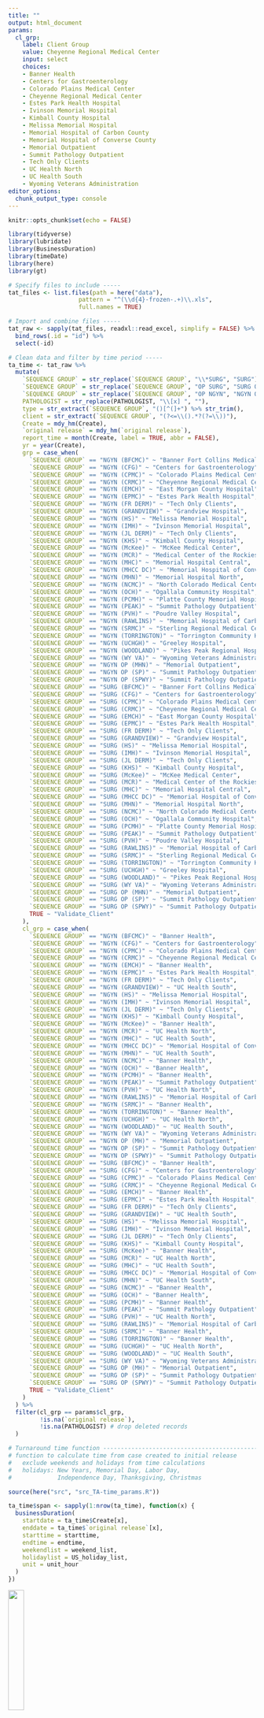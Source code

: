 ```yaml
---
title: ""
output: html_document
params:
  cl_grp:
    label: Client Group
    value: Cheyenne Regional Medical Center
    input: select
    choices: 
    - Banner Health
    - Centers for Gastroenterology
    - Colorado Plains Medical Center
    - Cheyenne Regional Medical Center
    - Estes Park Health Hospital
    - Ivinson Memorial Hospital
    - Kimball County Hospital
    - Melissa Memorial Hospital
    - Memorial Hospital of Carbon County
    - Memorial Hospital of Converse County
    - Memorial Outpatient
    - Summit Pathology Outpatient
    - Tech Only Clients
    - UC Health North
    - UC Health South
    - Wyoming Veterans Administration
editor_options: 
  chunk_output_type: console
---
```


```r
knitr::opts_chunk$set(echo = FALSE)
```


```r
library(tidyverse)
library(lubridate)
library(BusinessDuration)
library(timeDate)
library(here)
library(gt)
```


```r
# Specify files to include -----
tat_files <- list.files(path = here("data"),
                    pattern = "^(\\d{4}-frozen-.+)\\.xls",
                    full.names = TRUE)

# Import and combine files -----
tat_raw <- sapply(tat_files, readxl::read_excel, simplify = FALSE) %>% 
  bind_rows(.id = "id") %>% 
  select(-id) 

# Clean data and filter by time period -----
ta_time <- tat_raw %>%
  mutate(
    `SEQUENCE GROUP` = str_replace(`SEQUENCE GROUP`, "\\*SURG", "SURG"),
    `SEQUENCE GROUP` = str_replace(`SEQUENCE GROUP`, "OP SURG", "SURG OP"),
    `SEQUENCE GROUP` = str_replace(`SEQUENCE GROUP`, "OP NGYN", "NGYN OP"),
    PATHOLOGIST = str_replace(PATHOLOGIST, "\\[x] ", ""),
    type = str_extract(`SEQUENCE GROUP`, "()[^(]+") %>% str_trim(),
    client = str_extract(`SEQUENCE GROUP`, "(?<=\\().*?(?=\\))"),
    Create = mdy_hm(Create),
    `original release` = mdy_hm(`original release`),
    report_time = month(Create, label = TRUE, abbr = FALSE),
    yr = year(Create),
    grp = case_when(
      `SEQUENCE GROUP` == "NGYN (BFCMC)" ~ "Banner Fort Collins Medical Center",
      `SEQUENCE GROUP` == "NGYN (CFG)" ~ "Centers for Gastroenterology",
      `SEQUENCE GROUP` == "NGYN (CPMC)" ~ "Colorado Plains Medical Center",
      `SEQUENCE GROUP` == "NGYN (CRMC)" ~ "Cheyenne Regional Medical Center",
      `SEQUENCE GROUP` == "NGYN (EMCH)" ~ "East Morgan County Hospital",
      `SEQUENCE GROUP` == "NGYN (EPMC)" ~ "Estes Park Health Hospital",
      `SEQUENCE GROUP` == "NGYN (FR DERM)" ~ "Tech Only Clients",
      `SEQUENCE GROUP` == "NGYN (GRANDVIEW)" ~ "Grandview Hospital",
      `SEQUENCE GROUP` == "NGYN (HS)" ~ "Melissa Memorial Hospital",
      `SEQUENCE GROUP` == "NGYN (IMH)" ~ "Ivinson Memorial Hospital",
      `SEQUENCE GROUP` == "NGYN (JL DERM)" ~ "Tech Only Clients",
      `SEQUENCE GROUP` == "NGYN (KHS)" ~ "Kimball County Hospital",
      `SEQUENCE GROUP` == "NGYN (McKee)" ~ "McKee Medical Center",
      `SEQUENCE GROUP` == "NGYN (MCR)" ~ "Medical Center of the Rockies",
      `SEQUENCE GROUP` == "NGYN (MHC)" ~ "Memorial Hospital Central",
      `SEQUENCE GROUP` == "NGYN (MHCC DC)" ~ "Memorial Hospital of Converse County",
      `SEQUENCE GROUP` == "NGYN (MHN)" ~ "Memorial Hospital North",
      `SEQUENCE GROUP` == "NGYN (NCMC)" ~ "North Colorado Medical Center",
      `SEQUENCE GROUP` == "NGYN (OCH)" ~ "Ogallala Community Hospital",
      `SEQUENCE GROUP` == "NGYN (PCMH)" ~ "Platte County Memorial Hospital",
      `SEQUENCE GROUP` == "NGYN (PEAK)" ~ "Summit Pathology Outpatient",
      `SEQUENCE GROUP` == "NGYN (PVH)" ~ "Poudre Valley Hospital",
      `SEQUENCE GROUP` == "NGYN (RAWLINS)" ~ "Memorial Hospital of Carbon County",
      `SEQUENCE GROUP` == "NGYN (SRMC)" ~ "Sterling Regional Medical Center",
      `SEQUENCE GROUP` == "NGYN (TORRINGTON)" ~ "Torrington Community Hospital",
      `SEQUENCE GROUP` == "NGYN (UCHGH)" ~ "Greeley Hospital",
      `SEQUENCE GROUP` == "NGYN (WOODLAND)" ~ "Pikes Peak Regional Hospital",
      `SEQUENCE GROUP` == "NGYN (WY VA)" ~ "Wyoming Veterans Administration",
      `SEQUENCE GROUP` == "NGYN OP (MHN)" ~ "Memorial Outpatient",
      `SEQUENCE GROUP` == "NGYN OP (SP)" ~ "Summit Pathology Outpatient",
      `SEQUENCE GROUP` == "NGYN OP (SPWY)" ~ "Summit Pathology Outpatient",
      `SEQUENCE GROUP` == "SURG (BFCMC)" ~ "Banner Fort Collins Medical Center",
      `SEQUENCE GROUP` == "SURG (CFG)" ~ "Centers for Gastroenterology",
      `SEQUENCE GROUP` == "SURG (CPMC)" ~ "Colorado Plains Medical Center",
      `SEQUENCE GROUP` == "SURG (CRMC)" ~ "Cheyenne Regional Medical Center",
      `SEQUENCE GROUP` == "SURG (EMCH)" ~ "East Morgan County Hospital",
      `SEQUENCE GROUP` == "SURG (EPMC)" ~ "Estes Park Health Hospital",
      `SEQUENCE GROUP` == "SURG (FR DERM)" ~ "Tech Only Clients",
      `SEQUENCE GROUP` == "SURG (GRANDVIEW)" ~ "Grandview Hospital",
      `SEQUENCE GROUP` == "SURG (HS)" ~ "Melissa Memorial Hospital",
      `SEQUENCE GROUP` == "SURG (IMH)" ~ "Ivinson Memorial Hospital",
      `SEQUENCE GROUP` == "SURG (JL DERM)" ~ "Tech Only Clients",
      `SEQUENCE GROUP` == "SURG (KHS)" ~ "Kimball County Hospital",
      `SEQUENCE GROUP` == "SURG (McKee)" ~ "McKee Medical Center",
      `SEQUENCE GROUP` == "SURG (MCR)" ~ "Medical Center of the Rockies",
      `SEQUENCE GROUP` == "SURG (MHC)" ~ "Memorial Hospital Central",
      `SEQUENCE GROUP` == "SURG (MHCC DC)" ~ "Memorial Hospital of Converse County",
      `SEQUENCE GROUP` == "SURG (MHN)" ~ "Memorial Hospital North",
      `SEQUENCE GROUP` == "SURG (NCMC)" ~ "North Colorado Medical Center",
      `SEQUENCE GROUP` == "SURG (OCH)" ~ "Ogallala Community Hospital",
      `SEQUENCE GROUP` == "SURG (PCMH)" ~ "Platte County Memorial Hospital",
      `SEQUENCE GROUP` == "SURG (PEAK)" ~ "Summit Pathology Outpatient",
      `SEQUENCE GROUP` == "SURG (PVH)" ~ "Poudre Valley Hospital",
      `SEQUENCE GROUP` == "SURG (RAWLINS)" ~ "Memorial Hospital of Carbon County",
      `SEQUENCE GROUP` == "SURG (SRMC)" ~ "Sterling Regional Medical Center",
      `SEQUENCE GROUP` == "SURG (TORRINGTON)" ~ "Torrington Community Hospital",
      `SEQUENCE GROUP` == "SURG (UCHGH)" ~ "Greeley Hospital",
      `SEQUENCE GROUP` == "SURG (WOODLAND)" ~ "Pikes Peak Regional Hospital",
      `SEQUENCE GROUP` == "SURG (WY VA)" ~ "Wyoming Veterans Administration",
      `SEQUENCE GROUP` == "SURG OP (MHN)" ~ "Memorial Outpatient",
      `SEQUENCE GROUP` == "SURG OP (SP)" ~ "Summit Pathology Outpatient",
      `SEQUENCE GROUP` == "SURG OP (SPWY)" ~ "Summit Pathology Outpatient",
      TRUE ~ "Validate_Client"
    ),
    cl_grp = case_when(
      `SEQUENCE GROUP` == "NGYN (BFCMC)" ~ "Banner Health",
      `SEQUENCE GROUP` == "NGYN (CFG)" ~ "Centers for Gastroenterology",
      `SEQUENCE GROUP` == "NGYN (CPMC)" ~ "Colorado Plains Medical Center",
      `SEQUENCE GROUP` == "NGYN (CRMC)" ~ "Cheyenne Regional Medical Center",
      `SEQUENCE GROUP` == "NGYN (EMCH)" ~ "Banner Health",
      `SEQUENCE GROUP` == "NGYN (EPMC)" ~ "Estes Park Health Hospital",
      `SEQUENCE GROUP` == "NGYN (FR DERM)" ~ "Tech Only Clients",
      `SEQUENCE GROUP` == "NGYN (GRANDVIEW)" ~ "UC Health South",
      `SEQUENCE GROUP` == "NGYN (HS)" ~ "Melissa Memorial Hospital",
      `SEQUENCE GROUP` == "NGYN (IMH)" ~ "Ivinson Memorial Hospital",
      `SEQUENCE GROUP` == "NGYN (JL DERM)" ~ "Tech Only Clients",
      `SEQUENCE GROUP` == "NGYN (KHS)" ~ "Kimball County Hospital",
      `SEQUENCE GROUP` == "NGYN (McKee)" ~ "Banner Health",
      `SEQUENCE GROUP` == "NGYN (MCR)" ~ "UC Health North",
      `SEQUENCE GROUP` == "NGYN (MHC)" ~ "UC Health South",
      `SEQUENCE GROUP` == "NGYN (MHCC DC)" ~ "Memorial Hospital of Converse County",
      `SEQUENCE GROUP` == "NGYN (MHN)" ~ "UC Health South",
      `SEQUENCE GROUP` == "NGYN (NCMC)" ~ "Banner Health",
      `SEQUENCE GROUP` == "NGYN (OCH)" ~ "Banner Health",
      `SEQUENCE GROUP` == "NGYN (PCMH)" ~ "Banner Health",
      `SEQUENCE GROUP` == "NGYN (PEAK)" ~ "Summit Pathology Outpatient",
      `SEQUENCE GROUP` == "NGYN (PVH)" ~ "UC Health North",
      `SEQUENCE GROUP` == "NGYN (RAWLINS)" ~ "Memorial Hospital of Carbon County",
      `SEQUENCE GROUP` == "NGYN (SRMC)" ~ "Banner Health",
      `SEQUENCE GROUP` == "NGYN (TORRINGTON)" ~ "Banner Health",
      `SEQUENCE GROUP` == "NGYN (UCHGH)" ~ "UC Health North",
      `SEQUENCE GROUP` == "NGYN (WOODLAND)" ~ "UC Health South",
      `SEQUENCE GROUP` == "NGYN (WY VA)" ~ "Wyoming Veterans Administration",
      `SEQUENCE GROUP` == "NGYN OP (MH)" ~ "Memorial Outpatient",
      `SEQUENCE GROUP` == "NGYN OP (SP)" ~ "Summit Pathology Outpatient",
      `SEQUENCE GROUP` == "NGYN OP (SPWY)" ~ "Summit Pathology Outpatient",
      `SEQUENCE GROUP` == "SURG (BFCMC)" ~ "Banner Health",
      `SEQUENCE GROUP` == "SURG (CFG)" ~ "Centers for Gastroenterology",
      `SEQUENCE GROUP` == "SURG (CPMC)" ~ "Colorado Plains Medical Center",
      `SEQUENCE GROUP` == "SURG (CRMC)" ~ "Cheyenne Regional Medical Center",
      `SEQUENCE GROUP` == "SURG (EMCH)" ~ "Banner Health",
      `SEQUENCE GROUP` == "SURG (EPMC)" ~ "Estes Park Health Hospital",
      `SEQUENCE GROUP` == "SURG (FR DERM)" ~ "Tech Only Clients",
      `SEQUENCE GROUP` == "SURG (GRANDVIEW)" ~ "UC Health South",
      `SEQUENCE GROUP` == "SURG (HS)" ~ "Melissa Memorial Hospital",
      `SEQUENCE GROUP` == "SURG (IMH)" ~ "Ivinson Memorial Hospital",
      `SEQUENCE GROUP` == "SURG (JL DERM)" ~ "Tech Only Clients",
      `SEQUENCE GROUP` == "SURG (KHS)" ~ "Kimball County Hospital",
      `SEQUENCE GROUP` == "SURG (McKee)" ~ "Banner Health",
      `SEQUENCE GROUP` == "SURG (MCR)" ~ "UC Health North",
      `SEQUENCE GROUP` == "SURG (MHC)" ~ "UC Health South",
      `SEQUENCE GROUP` == "SURG (MHCC DC)" ~ "Memorial Hospital of Converse County",
      `SEQUENCE GROUP` == "SURG (MHN)" ~ "UC Health South",
      `SEQUENCE GROUP` == "SURG (NCMC)" ~ "Banner Health",
      `SEQUENCE GROUP` == "SURG (OCH)" ~ "Banner Health",
      `SEQUENCE GROUP` == "SURG (PCMH)" ~ "Banner Health",
      `SEQUENCE GROUP` == "SURG (PEAK)" ~ "Summit Pathology Outpatient",
      `SEQUENCE GROUP` == "SURG (PVH)" ~ "UC Health North",
      `SEQUENCE GROUP` == "SURG (RAWLINS)" ~ "Memorial Hospital of Carbon County",
      `SEQUENCE GROUP` == "SURG (SRMC)" ~ "Banner Health",
      `SEQUENCE GROUP` == "SURG (TORRINGTON)" ~ "Banner Health",
      `SEQUENCE GROUP` == "SURG (UCHGH)" ~ "UC Health North",
      `SEQUENCE GROUP` == "SURG (WOODLAND)" ~ "UC Health South",
      `SEQUENCE GROUP` == "SURG (WY VA)" ~ "Wyoming Veterans Administration",
      `SEQUENCE GROUP` == "SURG OP (MH)" ~ "Memorial Outpatient",
      `SEQUENCE GROUP` == "SURG OP (SP)" ~ "Summit Pathology Outpatient",
      `SEQUENCE GROUP` == "SURG OP (SPWY)" ~ "Summit Pathology Outpatient",
      TRUE ~ "Validate_Client"
    )
  ) %>%
  filter(cl_grp == params$cl_grp,
         !is.na(`original release`), 
         !is.na(PATHOLOGIST) # drop deleted records
  )
```


```r

# Turnaround time function ------------------------------------------------
# function to calculate time from case created to initial release
#   exclude weekends and holidays from time calculations
#   holidays: New Years, Memorial Day, Labor Day, 
#             Independence Day, Thanksgiving, Christmas

source(here("src", "src_TA-time_params.R"))

ta_time$span <- sapply(1:nrow(ta_time), function(x) {
  businessDuration(
    startdate = ta_time$Create[x],
    enddate = ta_time$`original release`[x],
    starttime = starttime,
    endtime = endtime,
    weekendlist = weekend_list,
    holidaylist = US_holiday_list,
    unit = unit_hour
  )
})
```

<div align = "center">
![](sp-logo.png){width=25%}

# Turnaround Time Report: 2020 Q1--Q3

## `r params$cl_grp`

</div>

<br><br>

```r
# Quarter 1 -----
ta_time %>%
  mutate(
    Create = date(Create),
    `original release` = date(`original release`),
    tat_surg = if_else(type == "SURG", span, NULL),
    tat_ngyn = if_else(type == "NGYN", span, NULL),
    tat_frozen = if_else(is.na(`FROZEN COMPLICATION`), `FROZEN DURATION`, NULL)
  ) %>% 
  filter(`original release` >= "2020-01-01" & 
           `original release` <= "2020-03-31") %>%
  group_by(PATHOLOGIST) %>%
  summarize(
    frozen = sum(!is.na(tat_frozen)),
    `< 20 min` = sum(tat_frozen <= 20, na.rm = TRUE),
    `TAT (min)` = round(mean(tat_frozen, na.rm = TRUE), 2),
    `% < 20 min` = (sum(tat_frozen <= 20, na.rm = TRUE)) /
      (sum(!is.na(tat_frozen))),
    `n (SURG)` = sum(type == "SURG"),
    surg48 = sum(type == "SURG" & span <= 48),
    `TAT (hrs, SURG)` = mean(tat_surg, na.rm = TRUE),
    `% < 48 hrs (SURG)` = (sum(tat_surg <= 48, na.rm = TRUE)) / `n (SURG)`,
    `n (NGYN)` = sum(type == "NGYN"),
    ngyn48 = sum(type == "NGYN" & span <= 48),
    `TAT (hrs, NGYN)` = mean(tat_ngyn, na.rm = TRUE),
    `% < 48 hrs (NGYN)` = (sum(tat_ngyn <= 48, na.rm = TRUE)) / `n (NGYN)`
  ) %>% 
  gt(rowname_col = "PATHOLOGIST", auto_align = TRUE) %>%
  tab_header(title = md("First Quarter Turnaround Time Statistics"),
             subtitle = "") %>%
  tab_spanner(label = md("**Frozen (under 20 min)**"),
              vars(frozen,
                   `< 20 min`,
                   `TAT (min)`,
                   `% < 20 min`)) %>% 
  tab_spanner(label = md("**Surgical**"),
              vars(`n (SURG)`,
                   surg48,
                   `TAT (hrs, SURG)`,
                   `% < 48 hrs (SURG)`)) %>% 
  tab_spanner(label = md("**Non-Gyn**"),
              vars(`n (NGYN)`,
                   ngyn48,
                   `TAT (hrs, NGYN)`,
                   `% < 48 hrs (NGYN)`)) %>% 
  fmt_number(
    columns = vars(`TAT (min)`,
                   `TAT (hrs, SURG)`,
                   `TAT (hrs, NGYN)`),
    decimals = 1,
    use_seps = TRUE
  ) %>%
  fmt_number(
    columns =
      vars(frozen,
           `< 20 min`,
           `n (SURG)`,
           `n (NGYN)`,
           surg48,
           ngyn48),
    decimals = 0,
    use_seps = TRUE
  ) %>%
  fmt_percent(
    columns = vars(`% < 20 min`, 
                   `% < 48 hrs (SURG)`,
                   `% < 48 hrs (NGYN)`),
    decimals = 1,
    use_seps = TRUE
  ) %>% 
  fmt_missing(everything()) %>% 
  cols_label(
    frozen = "n",
    `< 20 min` = "< 20 min",
    `TAT (min)` = "Avg (min)",
    `% < 20 min` = "Percentage",
    `n (SURG)` = "n",
    surg48 = "< 48 hrs",
    `TAT (hrs, SURG)` = "Avg (hrs)",
    `% < 48 hrs (SURG)` = "Percentage",
    `n (NGYN)` = "n",
    ngyn48 = "< 48 hrs",
    `TAT (hrs, NGYN)` = "Avg (hrs)",
    `% < 48 hrs (NGYN)` = "Percentage"
  ) %>% 
  cols_align(align = "center") %>%
  tab_options(table.width = pct(100),
              # table.font.size = px(12),
              heading.title.font.size = "28px",
              heading.subtitle.font.size = px(28),
              heading.title.font.weight = "bold",
              heading.subtitle.font.weight = "bold"
              )
```

\newpage

```r
# Quarter 2 -----
ta_time %>%
  mutate(
    Create = date(Create),
    `original release` = date(`original release`),
    tat_surg = if_else(type == "SURG", span, NULL),
    tat_ngyn = if_else(type == "NGYN", span, NULL),
    tat_frozen = if_else(is.na(`FROZEN COMPLICATION`), `FROZEN DURATION`, NULL)
  ) %>% 
  filter(`original release` >= "2020-04-01" & 
           `original release` <= "2020-06-30") %>%
  group_by(PATHOLOGIST) %>%
  summarize(
    frozen = sum(!is.na(tat_frozen)),
    `< 20 min` = sum(tat_frozen <= 20, na.rm = TRUE),
    `TAT (min)` = round(mean(tat_frozen, na.rm = TRUE), 2),
    `% < 20 min` = (sum(tat_frozen <= 20, na.rm = TRUE)) /
      (sum(!is.na(tat_frozen))),
    `n (SURG)` = sum(type == "SURG"),
    surg48 = sum(type == "SURG" & span <= 48),
    `TAT (hrs, SURG)` = mean(tat_surg, na.rm = TRUE),
    `% < 48 hrs (SURG)` = (sum(tat_surg <= 48, na.rm = TRUE)) / `n (SURG)`,
    `n (NGYN)` = sum(type == "NGYN"),
    ngyn48 = sum(type == "NGYN" & span <= 48),
    `TAT (hrs, NGYN)` = mean(tat_ngyn, na.rm = TRUE),
    `% < 48 hrs (NGYN)` = (sum(tat_ngyn <= 48, na.rm = TRUE)) / `n (NGYN)`
  ) %>% 
  gt(rowname_col = "PATHOLOGIST", auto_align = TRUE) %>%
  tab_header(title = md("Second Quarter Turnaround Time Statistics"),
             subtitle = "") %>%
  tab_spanner(label = md("**Frozen (under 20 min)**"),
              vars(frozen,
                   `< 20 min`,
                   `TAT (min)`,
                   `% < 20 min`)) %>% 
  tab_spanner(label = md("**Surgical**"),
              vars(`n (SURG)`,
                   surg48,
                   `TAT (hrs, SURG)`,
                   `% < 48 hrs (SURG)`)) %>% 
  tab_spanner(label = md("**Non-Gyn**"),
              vars(`n (NGYN)`,
                   ngyn48,
                   `TAT (hrs, NGYN)`,
                   `% < 48 hrs (NGYN)`)) %>% 
  fmt_number(
    columns = vars(`TAT (min)`,
                   `TAT (hrs, SURG)`,
                   `TAT (hrs, NGYN)`),
    decimals = 1,
    use_seps = TRUE
  ) %>%
  fmt_number(
    columns =
      vars(frozen,
           `< 20 min`,
           `n (SURG)`,
           `n (NGYN)`,
           surg48,
           ngyn48),
    decimals = 0,
    use_seps = TRUE
  ) %>%
  fmt_percent(
    columns = vars(`% < 20 min`, 
                   `% < 48 hrs (SURG)`,
                   `% < 48 hrs (NGYN)`),
    decimals = 1,
    use_seps = TRUE
  ) %>% 
  fmt_missing(everything()) %>% 
  cols_label(
    frozen = "n",
    `< 20 min` = "< 20 min",
    `TAT (min)` = "Avg (min)",
    `% < 20 min` = "Percentage",
    `n (SURG)` = "n",
    surg48 = "< 48 hrs",
    `TAT (hrs, SURG)` = "Avg (hrs)",
    `% < 48 hrs (SURG)` = "Percentage",
    `n (NGYN)` = "n",
    ngyn48 = "< 48 hrs",
    `TAT (hrs, NGYN)` = "Avg (hrs)",
    `% < 48 hrs (NGYN)` = "Percentage"
  ) %>% 
  cols_align(align = "center") %>%
  tab_options(table.width = pct(100),
              # table.font.size = px(12),
              heading.title.font.size = "28px",
              heading.subtitle.font.size = px(28),
              heading.title.font.weight = "bold",
              heading.subtitle.font.weight = "bold"
              )
```

\newpage

```r
# Quarter 3 -----
ta_time %>%
  mutate(
    Create = date(Create),
    `original release` = date(`original release`),
    tat_surg = if_else(type == "SURG", span, NULL),
    tat_ngyn = if_else(type == "NGYN", span, NULL),
    tat_frozen = if_else(is.na(`FROZEN COMPLICATION`), `FROZEN DURATION`, NULL)
  ) %>% 
  filter(`original release` >= "2020-07-01" & 
           `original release` <= "2020-09-30") %>%
  group_by(PATHOLOGIST) %>%
  summarize(
    frozen = sum(!is.na(tat_frozen)),
    `< 20 min` = sum(tat_frozen <= 20, na.rm = TRUE),
    `TAT (min)` = round(mean(tat_frozen, na.rm = TRUE), 2),
    `% < 20 min` = (sum(tat_frozen <= 20, na.rm = TRUE)) /
      (sum(!is.na(tat_frozen))),
    `n (SURG)` = sum(type == "SURG"),
    surg48 = sum(type == "SURG" & span <= 48),
    `TAT (hrs, SURG)` = mean(tat_surg, na.rm = TRUE),
    `% < 48 hrs (SURG)` = (sum(tat_surg <= 48, na.rm = TRUE)) / `n (SURG)`,
    `n (NGYN)` = sum(type == "NGYN"),
    ngyn48 = sum(type == "NGYN" & span <= 48),
    `TAT (hrs, NGYN)` = mean(tat_ngyn, na.rm = TRUE),
    `% < 48 hrs (NGYN)` = (sum(tat_ngyn <= 48, na.rm = TRUE)) / `n (NGYN)`
  ) %>% 
  gt(rowname_col = "PATHOLOGIST", auto_align = TRUE) %>%
  tab_header(title = md("Third Quarter Turnaround Time Statistics"),
             subtitle = "") %>%
  tab_spanner(label = md("**Frozen (under 20 min)**"),
              vars(frozen,
                   `< 20 min`,
                   `TAT (min)`,
                   `% < 20 min`)) %>% 
  tab_spanner(label = md("**Surgical**"),
              vars(`n (SURG)`,
                   surg48,
                   `TAT (hrs, SURG)`,
                   `% < 48 hrs (SURG)`)) %>% 
  tab_spanner(label = md("**Non-Gyn**"),
              vars(`n (NGYN)`,
                   ngyn48,
                   `TAT (hrs, NGYN)`,
                   `% < 48 hrs (NGYN)`)) %>% 
  fmt_number(
    columns = vars(`TAT (min)`,
                   `TAT (hrs, SURG)`,
                   `TAT (hrs, NGYN)`),
    decimals = 1,
    use_seps = TRUE
  ) %>%
  fmt_number(
    columns =
      vars(frozen,
           `< 20 min`,
           `n (SURG)`,
           `n (NGYN)`,
           surg48,
           ngyn48),
    decimals = 0,
    use_seps = TRUE
  ) %>%
  fmt_percent(
    columns = vars(`% < 20 min`, 
                   `% < 48 hrs (SURG)`,
                   `% < 48 hrs (NGYN)`),
    decimals = 1,
    use_seps = TRUE
  ) %>% 
  fmt_missing(everything()) %>% 
  cols_label(
    frozen = "n",
    `< 20 min` = "< 20 min",
    `TAT (min)` = "Avg (min)",
    `% < 20 min` = "Percentage",
    `n (SURG)` = "n",
    surg48 = "< 48 hrs",
    `TAT (hrs, SURG)` = "Avg (hrs)",
    `% < 48 hrs (SURG)` = "Percentage",
    `n (NGYN)` = "n",
    ngyn48 = "< 48 hrs",
    `TAT (hrs, NGYN)` = "Avg (hrs)",
    `% < 48 hrs (NGYN)` = "Percentage"
  ) %>% 
  cols_align(align = "center") %>%
  tab_options(table.width = pct(100),
              # table.font.size = px(12),
              heading.title.font.size = "28px",
              heading.subtitle.font.size = px(28),
              heading.title.font.weight = "bold",
              heading.subtitle.font.weight = "bold"
              )
```

<br>